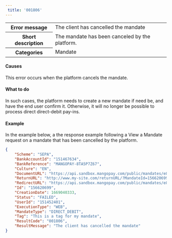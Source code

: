 ```yaml
---  
 title: '001806'  
---  
```

  
<table>
    <tbody>
        <tr>
            <th class="header"><strong>Error message</strong></th>
            <td class="content">The client has cancelled the mandate</td>
        </tr>
        <tr>
            <th class="header"><strong>Short description</strong></th>
            <td class="content">The mandate has been canceled by the platform.</td>
        </tr>
        <tr>
            <th class="header"><strong>Categories</strong></th>
            <td class="content">  
<div class="label">Mandate</div>
</td>
        </tr>
    </tbody>
</table>  

#### Causes  

This error occurs when the platform cancels the mandate.  

#### What to do  

In such cases, the platform needs to create a new mandate if need be, and have the end user confirm it. Otherwise, it will no longer be possible to process direct direct-debit pay-ins.  

#### Example  

In the example below, a the response example following a View a Mandate request on a mandate that has been cancelled by the platform.  
```json API Response
{
    "Scheme": "SEPA",
    "BankAccountId": "151467634",
    "BankReference": "MANGOPAY-8TA5P7Z67",
    "Culture": "EN",
    "DocumentURL": "https://api.sandbox.mangopay.com/public/mandates/e8a73d/4782dc962a724ee09467def2cf4e69fd/document",
    "ReturnURL": "http://www.my-site.com/returnURL/?MandateId=156620699",
    "RedirectURL": "https://api.sandbox.mangopay.com/public/mandates/e8a73d/4782dc962a724ee09467def2cf4e69fd/confirmation",
    "Id": "156620699",
    "CreationDate": 1669040333,
    "Status": "FAILED",
    "UserId": "151452401",
    "ExecutionType": "WEB",
    "MandateType": "DIRECT_DEBIT",
    "Tag": "This is a tag for my mandate",
    "ResultCode": "001806",
    "ResultMessage": "The client has cancelled the mandate"
}
```